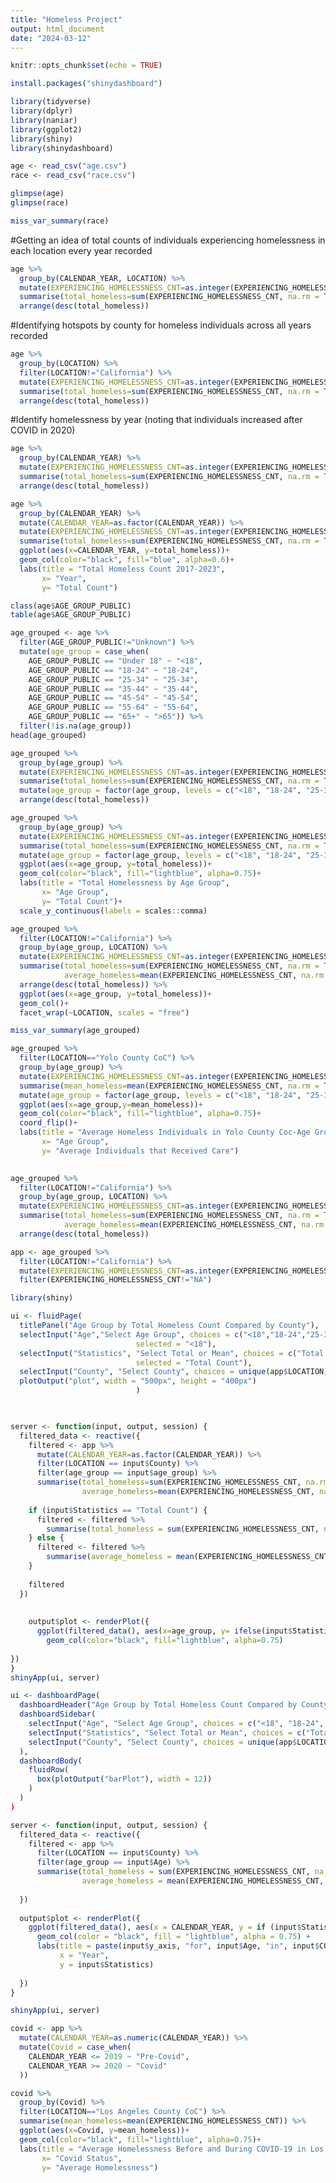 ```yaml
---
title: "Homeless Project"
output: html_document
date: "2024-03-12"
---
```


```r
knitr::opts_chunk$set(echo = TRUE)
```


```r
install.packages("shinydashboard")
```

```r
library(tidyverse)
library(dplyr)
library(naniar)
library(ggplot2)
library(shiny)
library(shinydashboard)
```



```r
age <- read_csv("age.csv")
race <- read_csv("race.csv")
```

```r
glimpse(age)
glimpse(race)
```

```r
miss_var_summary(race)
```


#Getting an idea of total counts of individuals experiencing homelessness in each location every year recorded
```r
age %>% 
  group_by(CALENDAR_YEAR, LOCATION) %>% 
  mutate(EXPERIENCING_HOMELESSNESS_CNT=as.integer(EXPERIENCING_HOMELESSNESS_CNT)) %>% 
  summarise(total_homeless=sum(EXPERIENCING_HOMELESSNESS_CNT, na.rm = TRUE)) %>% 
  arrange(desc(total_homeless))
```

#Identifying hotspots by county for homeless individuals across all years recorded
```r
age %>% 
  group_by(LOCATION) %>% 
  filter(LOCATION!="California") %>% 
  mutate(EXPERIENCING_HOMELESSNESS_CNT=as.integer(EXPERIENCING_HOMELESSNESS_CNT)) %>% 
  summarise(total_homeless=sum(EXPERIENCING_HOMELESSNESS_CNT, na.rm = TRUE)) %>% 
  arrange(desc(total_homeless))
```

#Identify homelessness by year (noting that individuals increased after COVID in 2020)
```r
age %>% 
  group_by(CALENDAR_YEAR) %>% 
  mutate(EXPERIENCING_HOMELESSNESS_CNT=as.integer(EXPERIENCING_HOMELESSNESS_CNT)) %>% 
  summarise(total_homeless=sum(EXPERIENCING_HOMELESSNESS_CNT, na.rm = TRUE)) %>% 
  arrange(desc(total_homeless))
```

```r
age %>% 
  group_by(CALENDAR_YEAR) %>% 
  mutate(CALENDAR_YEAR=as.factor(CALENDAR_YEAR)) %>% 
  mutate(EXPERIENCING_HOMELESSNESS_CNT=as.integer(EXPERIENCING_HOMELESSNESS_CNT)) %>% 
  summarise(total_homeless=sum(EXPERIENCING_HOMELESSNESS_CNT, na.rm = TRUE)) %>% 
  ggplot(aes(x=CALENDAR_YEAR, y=total_homeless))+ 
  geom_col(color="black", fill="blue", alpha=0.6)+
  labs(title = "Total Homeless Count 2017-2023",
       x= "Year",
       y= "Total Count")
```
```r
class(age$AGE_GROUP_PUBLIC)
table(age$AGE_GROUP_PUBLIC)
```


```r
age_grouped <- age %>% 
  filter(AGE_GROUP_PUBLIC!="Unknown") %>% 
  mutate(age_group = case_when(
    AGE_GROUP_PUBLIC == "Under 18" ~ "<18",
    AGE_GROUP_PUBLIC == "18-24" ~ "18-24",
    AGE_GROUP_PUBLIC == "25-34" ~ "25-34",
    AGE_GROUP_PUBLIC == "35-44" ~ "35-44",
    AGE_GROUP_PUBLIC == "45-54" ~ "45-54",
    AGE_GROUP_PUBLIC == "55-64" ~ "55-64",
    AGE_GROUP_PUBLIC == "65+" ~ ">65")) %>% 
  filter(!is.na(age_group))
head(age_grouped)
```

```r
age_grouped %>% 
  group_by(age_group) %>% 
  mutate(EXPERIENCING_HOMELESSNESS_CNT=as.integer(EXPERIENCING_HOMELESSNESS_CNT)) %>% 
  summarise(total_homeless=sum(EXPERIENCING_HOMELESSNESS_CNT, na.rm = TRUE)) %>% 
  mutate(age_group = factor(age_group, levels = c("<18", "18-24", "25-34", "35-44", "45-54", "55-64", ">65"))) %>%
  arrange(desc(total_homeless))
```



```r
age_grouped %>% 
  group_by(age_group) %>% 
  mutate(EXPERIENCING_HOMELESSNESS_CNT=as.integer(EXPERIENCING_HOMELESSNESS_CNT)) %>% 
  summarise(total_homeless=sum(EXPERIENCING_HOMELESSNESS_CNT, na.rm = TRUE)) %>% 
  mutate(age_group = factor(age_group, levels = c("<18", "18-24", "25-34", "35-44", "45-54", "55-64", ">65"))) %>%
  ggplot(aes(x=age_group, y=total_homeless))+
  geom_col(color="black", fill="lightblue", alpha=0.75)+
  labs(title = "Total Homelessness by Age Group",
       x= "Age Group",
       y= "Total Count")+
  scale_y_continuous(labels = scales::comma)
```

```r
age_grouped %>% 
  filter(LOCATION!="California") %>% 
  group_by(age_group, LOCATION) %>% 
  mutate(EXPERIENCING_HOMELESSNESS_CNT=as.integer(EXPERIENCING_HOMELESSNESS_CNT)) %>% 
  summarise(total_homeless=sum(EXPERIENCING_HOMELESSNESS_CNT, na.rm = TRUE),
            average_homeless=mean(EXPERIENCING_HOMELESSNESS_CNT, na.rm = TRUE)) %>% 
  arrange(desc(total_homeless)) %>% 
  ggplot(aes(x=age_group, y=total_homeless))+
  geom_col()+
  facet_wrap(~LOCATION, scales = "free")
```

```r
miss_var_summary(age_grouped)
```
```r
age_grouped %>% 
  filter(LOCATION=="Yolo County CoC") %>% 
  group_by(age_group) %>% 
  mutate(EXPERIENCING_HOMELESSNESS_CNT=as.integer(EXPERIENCING_HOMELESSNESS_CNT)) %>% 
  summarise(mean_homeless=mean(EXPERIENCING_HOMELESSNESS_CNT, na.rm = T)) %>% 
  mutate(age_group = factor(age_group, levels = c("<18", "18-24", "25-34", "35-44", "45-54", "55-64", ">65"))) %>%
  ggplot(aes(x=age_group,y=mean_homeless))+
  geom_col(color="black", fill="lightblue", alpha=0.75)+
  coord_flip()+
  labs(title = "Average Homeless Individuals in Yolo County Coc-Age Group",
       x= "Age Group",
       y= "Average Individuals that Received Care")
  
```


```r
age_grouped %>% 
  filter(LOCATION!="California") %>% 
  group_by(age_group, LOCATION) %>% 
  mutate(EXPERIENCING_HOMELESSNESS_CNT=as.integer(EXPERIENCING_HOMELESSNESS_CNT)) %>% 
  summarise(total_homeless=sum(EXPERIENCING_HOMELESSNESS_CNT, na.rm = TRUE),
            average_homeless=mean(EXPERIENCING_HOMELESSNESS_CNT, na.rm = TRUE)) %>% 
  arrange(desc(total_homeless))
```
```r
app <- age_grouped %>% 
  filter(LOCATION!="California") %>% 
  mutate(EXPERIENCING_HOMELESSNESS_CNT=as.integer(EXPERIENCING_HOMELESSNESS_CNT)) %>% 
  filter(EXPERIENCING_HOMELESSNESS_CNT!="NA")
```


```r
library(shiny)

ui <- fluidPage(
  titlePanel("Age Group by Total Homeless Count Compared by County"),
  selectInput("Age","Select Age Group", choices = c("<18","18-24","25-34","35-44","45-54","55-64",">65"),
                            selected = "<18"),
  selectInput("Statistics", "Select Total or Mean", choices = c("Total Count","Average Count"),
                            selected = "Total Count"),
  selectInput("County", "Select County", choices = unique(app$LOCATION)),
  plotOutput("plot", width = "500px", height = "400px")
                            )
  


server <- function(input, output, session) {
  filtered_data <- reactive({
    filtered <- app %>% 
      mutate(CALENDAR_YEAR=as.factor(CALENDAR_YEAR)) %>%
      filter(LOCATION == input$County) %>%
      filter(age_group == input$age_group) %>%
      summarise(total_homeless=sum(EXPERIENCING_HOMELESSNESS_CNT, na.rm = TRUE),
                average_homeless=mean(EXPERIENCING_HOMELESSNESS_CNT, na.rm = TRUE))
    
    if (input$Statistics == "Total Count") {
      filtered <- filtered %>%
        summarise(total_homeless = sum(EXPERIENCING_HOMELESSNESS_CNT, na.rm = TRUE))
    } else {
      filtered <- filtered %>%
        summarise(average_homeless = mean(EXPERIENCING_HOMELESSNESS_CNT, na.rm = TRUE))
    }
    
    filtered
  })
     
    
    output$plot <- renderPlot({
      ggplot(filtered_data(), aes(x=age_group, y= ifelse(input$Statistics == "Total Count", total_homeless, average_homeless)))+
        geom_col(color="black", fill="lightblue", alpha=0.75)
  
})
}
shinyApp(ui, server)
```


```r
ui <- dashboardPage(
  dashboardHeader("Age Group by Total Homeless Count Compared by County"),
  dashboardSidebar(
    selectInput("Age", "Select Age Group", choices = c("<18", "18-24", "25-34", "35-44", "45-54", "55-64", ">65"), selected = "<18"),
    selectInput("Statistics", "Select Total or Mean", choices = c("Total Count", "Average Count"), selected = "Total Count"),
    selectInput("County", "Select County", choices = unique(app$LOCATION))
  ),
  dashboardBody(
    fluidRow(
      box(plotOutput("barPlot"), width = 12))
    )
  )
)

server <- function(input, output, session) {
  filtered_data <- reactive({
    filtered <- app %>%
      filter(LOCATION == input$County) %>%
      filter(age_group == input$Age) %>%
      summarise(total_homeless = sum(EXPERIENCING_HOMELESSNESS_CNT, na.rm = TRUE),
                average_homeless = mean(EXPERIENCING_HOMELESSNESS_CNT, na.rm = TRUE))
    
  })
  
  output$plot <- renderPlot({
    ggplot(filtered_data(), aes(x = CALENDAR_YEAR, y = if (input$Statistics == "Total Count") total_homeless else average_homeless))+
      geom_col(color = "black", fill = "lightblue", alpha = 0.75) +
      labs(title = paste(input$y_axis, "for", input$Age, "in", input$COUNTY),
           x = "Year",
           y = input$Statistics)
    
  })
}

shinyApp(ui, server)


```


```r
covid <- app %>% 
  mutate(CALENDAR_YEAR=as.numeric(CALENDAR_YEAR)) %>% 
  mutate(Covid = case_when(
    CALENDAR_YEAR <= 2019 ~ "Pre-Covid",
    CALENDAR_YEAR >= 2020 ~ "Covid"
  ))

```

```r
covid %>% 
  group_by(Covid) %>% 
  filter(LOCATION=="Los Angeles County CoC") %>% 
  summarise(mean_homeless=mean(EXPERIENCING_HOMELESSNESS_CNT)) %>% 
  ggplot(aes(x=Covid, y=mean_homeless))+
  geom_col(color="black", fill="lightblue", alpha=0.75)+
  labs(title = "Average Homelessness Before and During COVID-19 in Los Angeles County CoC",
       x= "Covid Status",
       y= "Average Homelessness")
```












